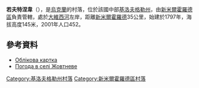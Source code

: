 <!-- 檔案不存在 [[Image:Жовтнева_сільрада.JPG|right]] -->

'''若夫特涅韋'''（{{lang-uk|Миролюбівка}}），是[[烏克蘭|烏克蘭]]的村落，位於該國中部[[基洛夫格勒州|基洛夫格勒州]]，由[[新米爾霍羅德區|新米爾霍羅德區]]負責管轄，處於[[大維西河|大維西河]]左岸，距離[[新米爾霍羅德|新米爾霍羅德]]35公里，始建於1797年，海拔高度145米，2001年人口452。

{{coord|48|43|22|N|31|20|4|E|scale:100000_region:UA|display=title}}

==參考資料==
* [http://gska2.rada.gov.ua/pls/z7502/A005?rdat1=30.01.2010&rf7571=17212 Облікова картка]{{dead link|date=2018年4月 |bot=InternetArchiveBot |fix-attempted=yes }}
* [http://weather.in.ua/ua/kirovogradskaja/7871 Погода в селі Жовтневе]

{{DEFAULTSORT:Жовтневе}}
[[Category:基洛夫格勒州村落|Category:基洛夫格勒州村落]]
[[Category:新米爾霍羅德區村落|Category:新米爾霍羅德區村落]]


{{Kirovohrad-geo-stub}}